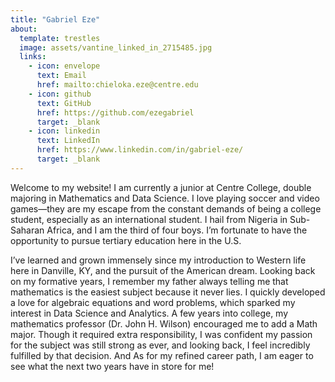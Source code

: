 ```yaml
---
title: "Gabriel Eze"
about: 
  template: trestles
  image: assets/vantine_linked_in_2715485.jpg
  links: 
    - icon: envelope
      text: Email
      href: mailto:chieloka.eze@centre.edu
    - icon: github
      text: GitHub
      href: https://github.com/ezegabriel
      target: _blank
    - icon: linkedin
      text: LinkedIn
      href: https://www.linkedin.com/in/gabriel-eze/
      target: _blank
---
```


Welcome to my website! I am currently a junior at Centre College, double majoring in Mathematics and Data Science. I love playing soccer and video games—they are my escape from the constant demands of being a college student, especially as an international student. I hail from Nigeria in Sub-Saharan Africa, and I am the third of four boys. I'm fortunate to have the opportunity to pursue tertiary education here in the U.S.

I've learned and grown immensely since my introduction to Western life here in Danville, KY, and the pursuit of the American dream. Looking back on my formative years, I remember my father always telling me that mathematics is the easiest subject because it never lies. I quickly developed a love for algebraic equations and word problems, which sparked my interest in Data Science and Analytics. A few years into college, my mathematics professor (Dr. John H. Wilson) encouraged me to add a Math major. Though it required extra responsibility, I was confident my passion for the subject was still strong as ever, and looking back, I feel incredibly fulfilled by that decision. And As for my refined career path, I am eager to see what the next two years have in store for me!
